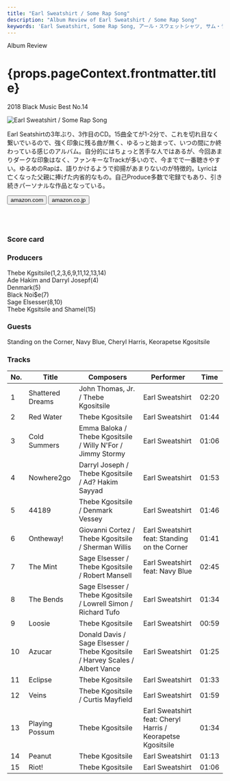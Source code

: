 ```yaml
---
title: "Earl Sweatshirt / Some Rap Song"
description: "Album Review of Earl Sweatshirt / Some Rap Song"
keywords: 'Earl Sweatshirt, Some Rap Song, アール・スウェットシャツ, サム・ラップ・ソング'
---
```




<p className="largeP">Album Review</p>
<h1 className="h1--no--margin">{props.pageContext.frontmatter.title}</h1>
<p className="largeP"><Link to="/best50/2018/">2018 Black Music Best No.14</Link></p>

<Row  className="image-card-group">
	<Column colMd={"3"} colLg={"4"} noGutterMdLeft="">
       <ImageCard>

![Earl Sweatshirt / Some Rap Song](../../images/cd/earlsweatshirt3L.jpg)

</ImageCard>
	</Column>
	<Column colMd={"4"} colLg={"8"} noGutterMdLeft="">
	<p>
	Earl Seatshirtの3年ぶり、3作目のCD。15曲全てが1-2分で、これを切れ目なく繋いでいるので、強く印象に残る曲が無く、ゆるっと始まって、いつの間にか終わっている感じのアルバム。自分的にはちょっと苦手な人ではあるが、今回あまりダークな印象はなく、ファンキーなTrackが多いので、今までで一番聴きやすい。ゆるめのRapは、語りかけるようで抑揚があまりないのが特徴的。Lyricは亡くなった父親に捧げた内省的なもの。自己Produce多数で宅録でもあり、引き続きパーソナルな作品となっている。
	</p>
    <div>
	  <Button href="https://amzn.to/3fWme1b" kind="primary" size="small" renderIcon={ArrowUpRight24}>
      amazon.com
    </Button>
    <Button href="https://amzn.to/2NG1eQt" kind="secondary" size="small" renderIcon={ArrowUpRight24}>
      amazon.co.jp
    </Button>
	</div>
	<a style="display:inline-block;overflow:hidden;background:url(https://linkmaker.itunes.apple.com/ja-jp/lockup.svg?releaseDate=2018-11-30&kind=album&bubble=apple_music&style=mono-black) no-repeat;width:180px;height:45px;" href="https://geo.music.apple.com/jp/album/some-rap-songs/1442399872?mt=1&app=music&ls=1&at=11lcug"></a>
	<a style="display:inline-block;overflow:hidden;background:url(https://linkmaker.itunes.apple.com/ja-jp/badge-lrg.svg?releaseDate=2018-11-30T00:00:00Z&kind=album&bubble=itunes_music) no-repeat;width:140px;height:45px;" href="https://geo.music.apple.com/jp/album/some-rap-songs/1442399872?app=itunes&at=11lcug"></a>
	</Column>
</Row>
<Row >
	<Column colMd={"4"} colLg={"4"} noGutterMdLeft="">
<div>
    <h3>Score card</h3>
	<SliderJS1 value="1" />
    <SliderJS2 value="1" />
	<SliderJS3 value="2" />
    <SliderJS4 value="8" />
</div>
</Column>
<Column colMd={"8"} colLg={"8"} noGutterMdLeft="">
<div>
<h3>Producers</h3>
<p>
Thebe Kgsitsile(1,2,3,6,9,11,12,13,14)
<br/>Ade Hakim and Darryl Josepf(4)
<br/>Denmark(5)
<br/>Black Noi$e(7)
<br/>Sage Elsesser(8,10)
<br/>Thebe Kgsitsile and Shamel(15)
</p>
<h3>Guests</h3>
<p>
	Standing on the Corner, Navy Blue, Cheryl Harris, Keorapetse Kgositsile
</p>
</div>
</Column>
</Row>

<h3>Tracks</h3>

| No. |	 Title           |	 Composers                                                                    |	 Performer                                                  | Time	|
| --- |	---------------- | ------------------------------------------------------------------------------ | ----------------------------------------------------------- | ----- |
| 1	  |	Shattered Dreams | John Thomas, Jr. / Thebe Kgositsile                                            |	Earl Sweatshirt                                            	| 02:20 |
| 2	  |	Red Water        | Thebe Kgositsile                                                               |	Earl Sweatshirt                                            	| 01:44 |
| 3	  |	Cold Summers     | Emma Baloka / Thebe Kgositsile / Willy N'For / Jimmy Stormy                    |	Earl Sweatshirt                                            	| 01:06 |
| 4	  |	Nowhere2go       | Darryl Joseph / Thebe Kgositsile / Ad? Hakim Sayyad                            |	Earl Sweatshirt                                            	| 01:53 |
| 5	  |	44189            | Thebe Kgositsile / Denmark Vessey                                              |	Earl Sweatshirt                                            	| 01:46 |
| 6	  |	Ontheway!        | Giovanni Cortez / Thebe Kgositsile / Sherman Willis                            |	Earl Sweatshirt feat: Standing on the Corner               	| 01:41 |
| 7	  |	The Mint         | Sage Elsesser / Thebe Kgositsile / Robert Mansell                              |	Earl Sweatshirt feat: Navy Blue                            	| 02:45 |
| 8	  |	The Bends        | Sage Elsesser / Thebe Kgositsile / Lowrell Simon / Richard Tufo                |	Earl Sweatshirt                                            	| 01:34 |
| 9	  |	Loosie           | Thebe Kgositsile                                                               |	Earl Sweatshirt                                            	| 00:59 |
| 10  |	Azucar           | Donald Davis / Sage Elsesser / Thebe Kgositsile / Harvey Scales / Albert Vance |	Earl Sweatshirt                                            	| 01:25 |
| 11  |	Eclipse          | Thebe Kgositsile                                                               |	Earl Sweatshirt                                            	| 01:33 |
| 12  |	Veins            | Thebe Kgositsile / Curtis Mayfield                                             |	Earl Sweatshirt                                            	| 01:59 |
| 13  |	Playing Possum   | Thebe Kgositsile                                                               |	Earl Sweatshirt feat: Cheryl Harris / Keorapetse Kgositsile	| 01:34 |
| 14  |	Peanut           | Thebe Kgositsile                                                               |	Earl Sweatshirt                                            	| 01:13 |
| 15  |	Riot!            | Thebe Kgositsile                                                               |	Earl Sweatshirt                                            	| 01:06 |
